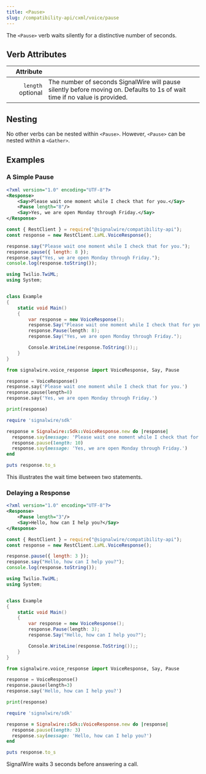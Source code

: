 ```yaml
---
title: <Pause>
slug: /compatibility-api/cxml/voice/pause
---
```



The `<Pause>` verb waits silently for a distinctive number of seconds.

## Verb Attributes

|                                               Attribute |                                                                                                                             |
| ------------------------------------------------------: | --------------------------------------------------------------------------------------------------------------------------- |
| `length` <span className="optional-arg">optional</span> | The number of seconds SignalWire will pause silently before moving on. Defaults to 1s of wait time if no value is provided. |

## Nesting

No other verbs can be nested within `<Pause>`. However, `<Pause>` can be nested within a `<Gather>`.

## Examples

### A Simple Pause

<Tabs groupId="cxml-api">
  <TabItem value="XML">

```xml
<?xml version="1.0" encoding="UTF-8"?>
<Response>
    <Say>Please wait one moment while I check that for you.</Say>
    <Pause length="8"/>
    <Say>Yes, we are open Monday through Friday.</Say>
</Response>
```

  </TabItem>

  <TabItem value="JavaScript">

```javascript
const { RestClient } = require("@signalwire/compatibility-api");
const response = new RestClient.LaML.VoiceResponse();

response.say("Please wait one moment while I check that for you.");
response.pause({ length: 8 });
response.say("Yes, we are open Monday through Friday.");
console.log(response.toString());
```

  </TabItem>

  <TabItem value="C#">

```csharp
using Twilio.TwiML;
using System;


class Example
{
    static void Main()
    {
        var response = new VoiceResponse();
        response.Say("Please wait one moment while I check that for you.");
        response.Pause(length: 8);
        response.Say("Yes, we are open Monday through Friday.");

        Console.WriteLine(response.ToString());;
    }
}
```

  </TabItem>

  <TabItem value="Python">

```python
from signalwire.voice_response import VoiceResponse, Say, Pause

response = VoiceResponse()
response.say('Please wait one moment while I check that for you.')
response.pause(length=8)
response.say('Yes, we are open Monday through Friday.')

print(response)
```

  </TabItem>

  <TabItem value="Ruby">

```ruby
require 'signalwire/sdk'

response = Signalwire::Sdk::VoiceResponse.new do |response|
  response.say(message: 'Please wait one moment while I check that for you.')
  response.pause(length: 10)
  response.say(message: 'Yes, we are open Monday through Friday.')
end

puts response.to_s
```

  </TabItem>

</Tabs>
This illustrates the wait time between two statements.

### Delaying a Response

<Tabs groupId="compatibility-api">
  <TabItem value="XML">

```xml
<?xml version="1.0" encoding="UTF-8"?>
<Response>
    <Pause length="3"/>
    <Say>Hello, how can I help you?</Say>
</Response>
```

  </TabItem>

  <TabItem value="JavaScript">

```javascript
const { RestClient } = require("@signalwire/compatibility-api");
const response = new RestClient.LaML.VoiceResponse();

response.pause({ length: 3 });
response.say("Hello, how can I help you?");
console.log(response.toString());
```

  </TabItem>

  <TabItem value="C#">

```csharp
using Twilio.TwiML;
using System;


class Example
{
    static void Main()
    {
        var response = new VoiceResponse();
        response.Pause(length: 3);
        response.Say("Hello, how can I help you?");

        Console.WriteLine(response.ToString());;
    }
}
```

  </TabItem>

  <TabItem value="Python">

```python
from signalwire.voice_response import VoiceResponse, Say, Pause

response = VoiceResponse()
response.pause(length=3)
response.say('Hello, how can I help you?')

print(response)
```

  </TabItem>

  <TabItem value="Ruby">

```ruby
require 'signalwire/sdk'

response = Signalwire::Sdk::VoiceResponse.new do |response|
  response.pause(length: 3)
  response.say(message: 'Hello, how can I help you?')
end

puts response.to_s
```

  </TabItem>

</Tabs>
SignalWire waits 3 seconds before answering a call.
